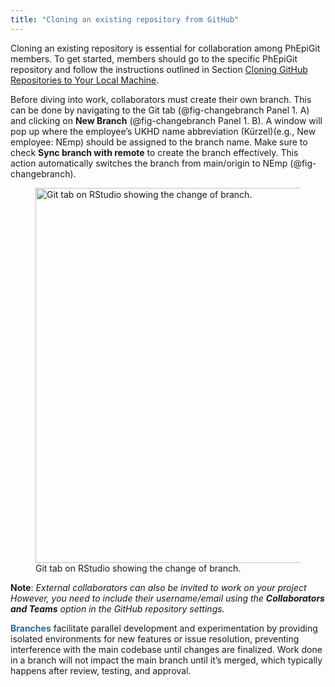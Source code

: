 ```yaml
---
title: "Cloning an existing repository from GitHub"
---
```


Cloning an existing repository is essential for collaboration among PhEpiGit members. To get started, members should go to the specific PhEpiGit repository and follow the instructions outlined in Section [Cloning GitHub Repositories to Your Local Machine](copy_repo.qmd).

Before diving into work, collaborators must create their own branch. This can be done by navigating to the Git tab (@fig-changebranch Panel 1. A) and clicking on **New Branch**  (@fig-changebranch Panel 1. B).
A window will pop up where the employee's UKHD name abbreviation (Kürzel)(e.g., New employee: NEmp) should be assigned to the branch name. Make sure to check  **Sync branch with remote** to create the branch effectively. This action automatically switches the branch from main/origin to NEmp (@fig-changebranch).

![Git tab on RStudio showing the change of branch.](images/changebranch.svg){#fig-changebranch .absolute top=160 left=380 width="600"}

**Note**: _External collaborators can also be invited to work on your project However, you need to include their username/email using the **Collaborators and Teams** option in the GitHub repository settings._

[Branches]{style="color: #2E6B96; font-weight: bold;"} facilitate parallel development and experimentation by providing isolated environments for new features or issue resolution, preventing interference with the main codebase until changes are finalized. Work done in a branch will not impact the main branch until it's merged, which typically happens after review, testing, and approval.


